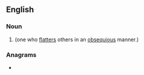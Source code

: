 {{also|brown-noser|brown noser}}
==English==

===Noun===
{{en-noun}}

# {{alternative spelling of|en|brown noser}} (one who [[flatters]] others in an [[obsequious]] manner.)

===Anagrams===
* {{anagrams|en|a=bennoorrsw|nonbrowser}}